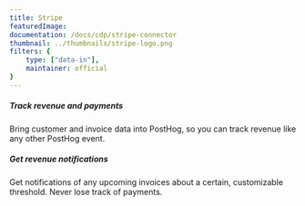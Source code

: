 ```yaml
---
title: Stripe
featuredImage: 
documentation: /docs/cdp/stripe-connector
thumbnail: ../thumbnails/stripe-logo.png
filters: {
    type: ["data-in"],
    maintainer: official
}
---
```


<Section
    divider={false}
    title="Send customer and invoice data from Stripe to PostHog, so you can get a holistic view of how users pay for your product."
    size="full"
    cols={2}
>
    <div>
        <h5>Track revenue and payments</h5>
        <p>Bring customer and invoice data into PostHog, so you can track revenue like any other PostHog event.</p>
    </div>
    <div>
        <h5>Get revenue notifications</h5>
        <p>Get notifications of any upcoming invoices about a certain, customizable threshold. Never lose track of payments.</p>
    </div>
</Section>

<TutorialsSlider topic="stripe-connector" />

<Documentation />
